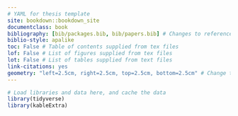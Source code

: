 ```yaml
--- 
# YAML for thesis template
site: bookdown::bookdown_site
documentclass: book
bibliography: [bib/packages.bib, bib/papers.bib] # Changes to reference bib files as needed
biblio-style: apalike
toc: False # Table of contents supplied from tex files
lof: False # List of figures supplied from tex files
lot: False # List of tables supplied from text files
link-citations: yes
geometry: "left=2.5cm, right=2.5cm, top=2.5cm, bottom=2.5cm" # Change to margins required
---
```


```r
# Load libraries and data here, and cache the data
library(tidyverse)
library(kableExtra)
```
